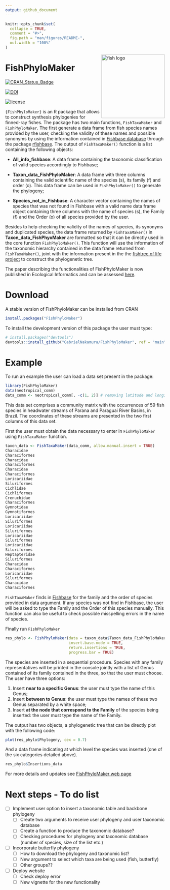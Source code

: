 ```yaml
---
output: github_document
---
```


<!-- README.md is generated from README.Rmd. Please edit that file -->

```r
knitr::opts_chunk$set(
  collapse = TRUE,
  comment = "#>",
  fig.path = "man/figures/README-",
  out.width = "100%"
)
```

<img src="man/figures/Logo_FishPhyloMaker.png" alt="fish logo" width="200px" align="right"/>

# FishPhyloMaker

[![CRAN_Status_Badge](https://www.r-pkg.org/badges/version/FishPhyloMaker)](https://cran.r-project.org/package=FishPhyloMaker)

[![DOI](https://zenodo.org/badge/336899540.svg)](https://zenodo.org/badge/latestdoi/336899540)

[![license](https://img.shields.io/github/license/mashape/apistatus.svg)](https://choosealicense.com/licenses/mit/)

`{FishPhyloMaker}` is an R package that allows to construct synthesis phylogenies for finned-ray fishes.
The package has two main functions, `FishTaxaMaker` and `FishPhyloMaker`. The first generate a data frame from fish species names provided by the user, checking the validity of these names and possible synonyms by using the information contained in [Fishbase database](http://www.fishbase.org) through the package [rfishbase](https://CRAN.R-project.org/package=rfishbase). The output of `FishTaxaMaker()` function is a list containing the following objects: 

- **All_info_fishbase**: A data frame containing the taxonomic classification of valid species accordingly to Fishbase;

- **Taxon_data_FishPhyloMaker**: A data frame with three columns containing the valid scientific name of the species
    (s), its family (f) and order (o). This data frame can be used in `FishPhyloMaker()` to generate the phylogeny;
- **Species_not_in_Fishbase**: A character vector containing the names of species that was not found      in Fishbase with a valid name
data frame object containing three columns with the name of species (s), the Family (f) and the Order (o) of all species provided by the user. 

Besides to help checking the validity of the names of species, its synonyms and duplicated species, the data frame returned by `FishTaxaMaker()` in **Taxon_data_FishPhyoMaker** are formatted so that it can be directly used in the core function `FishPhyloMaker()`. This function will use the information of the taxonomic hierarchy contained in the data frame returned from `FishTaxaMaker()`, joint with the information present in the the [fishtree of life project](https://fishtreeoflife.org/) to construct the phylogenetic tree.

The paper describing the functionalities of FishPhyloMaker is now published in Ecological Informatics and can be assessed [here](https://www.sciencedirect.com/science/article/pii/S1574954121002727).


# Download 

A stable version of FishPhyloMaker can be installed from CRAN

```.r
install.packages("FishPhyloMaker")
```

To install the development version of this package the user must type:

```.r
# install.packages("devtools")
devtools::install_github("GabrielNakamura/FishPhyloMaker", ref = "main")
```

# Example

To run an example the user can load a data set present in the package:

```.r
library(FishPhyloMaker)
data(neotropical_comm)
data_comm <- neotropical_comm[, -c(1, 2)] # removing latitude and longitude
```

This data set comprises a community matrix with the occurrences of 59 fish species in headwater streams of 
Parana and Paraguai River Basins, in Brazil. The coordinates of these streams are presented in the two first columns of this data set.

First the user must obtain the data necessary to enter in `FishPhyloMaker`  using `FishTaxaMaker` function.

```.r
taxon_data <- FishTaxaMaker(data_comm, allow.manual.insert = TRUE)
Characidae
Characiformes
Characidae
Characiformes
Characidae
Characiformes
Loricariidae
Siluriformes
Cichlidae
Cichliformes
Crenuchidae
Characiformes
Gymnotidae
Gymnotiformes
Loricariidae
Siluriformes
Loricariidae
Siluriformes
Loricariidae
Siluriformes
Loricariidae
Siluriformes
Heptapteridae
Siluriformes
Characidae
Characiformes
Loricariidae
Siluriformes
Characidae
Characiformes
```

`FishTaxaMaker` finds in [Fishbase](http://www.fishbase.org/search.php) for the family and the order of species provided in data argument. If any species was not find in Fishbase, the user will be asked to type the Family and the Order of this species manually. This function can also be useful to check possible misspelling errors in the name of species.


Finally run `FishPhyloMaker`

```.r
res_phylo <- FishPhyloMaker(data = taxon_data$Taxon_data_FishPhyloMaker,
                            insert.base.node = TRUE, 
                            return.insertions = TRUE, 
                            progress.bar = TRUE)
```

The species are inserted in a sequential procedure. Species with any family representatives will be printed in the console jointly with a list of Genus contained of its family contained in the three, so that the user must choose. The user have three options: 

1. Insert **near to a specific Genus**: the user must type the name of this Genus;
2. Insert **between to Genus**: the user must type the names of these two Genus separated by a white space;
3. Insert **at the node that correspond to the Family** of the species being inserted: the user must type the name of the Family.

The output has two objects, a phylogenetic tree that can be directly plot with the following code:

```.r
plot(res_phylo$Phylogeny, cex = 0.7)
```

And a data frame indicating at which level the species was inserted (one of the six categories detailed above).

```.r
res_phylo$Insertions_data
```

For more details and updates see [FishPhyloMaker web page](https://gabrielnakamura.github.io/FishPhyloMaker/)

# Next steps - To do list

- [ ] Implement user option to insert a taxonomic table and backbone phylogeny
    - [ ] Create two arguments to receive user phylogeny and user taxonomic database
    - [ ] Create a function to produce the taxonomic database?
    - [ ] Checking procedures for phylogeny and taxonomic database (number of species, size of the list etc.)
    
- [ ] Incorporate butterfly phylogeny
    - [ ] How to download the phylogeny and taxonomic list?
    - [ ] New argument to select which taxa are being used (fish, butterfly)
    - [ ] Other groups??
    
- [ ] Deploy website
    - [ ] Check deploy error
    - [ ] New vignette for the new functionality
    

